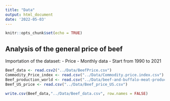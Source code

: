 ```yaml
---
title: "Data"
output: html_document
date: '2022-05-03'
---
```


```r
knitr::opts_chunk$set(echo = TRUE)
```

## Analysis of the general price of beef 

Importation of the dataset:
- Price 
- Monthly data
- Start from 1990 to 2021

```r
Beef_data <- read.csv2("../Data/BeefPrice.csv")
Commodity_Price_index <- read.csv("../Data/Commodity.price.index.csv")
Beef_production_world <- read.csv("../Data/beef-and-buffalo-meat-production-tonnes.csv")
Beef_US_price <- read.csv("../Data/Beef_price_US.csv")
```

```r
write.csv(Beef_data,"../Data/Beef_data.csv", row.names = FALSE)
```
